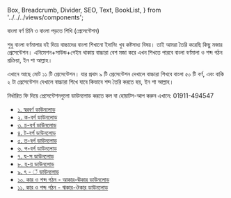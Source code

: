   Box,
  Breadcrumb,
  Divider,
  SEO,
  Text,
  BookList,
} from '../../../views/components';

<SEO pageTitle="বাংলা বর্ণ চিনি ও বাংলা পড়তে শিখি (প্রেসেন্টেশন)" />
<Box maxWidth={960} margin="0 auto" padding={{ xs: 3, sm: 4 }}>

<Text variant="h2" textAlign="center">
  বাংলা বর্ণ চিনি ও বাংলা পড়তে শিখি (প্রেসেন্টেশন)
</Text>
<Divider />
<Breadcrumb
  links={[
    { url: '/', name: 'নীড়পাতা' },
    { url: '/study-materials/', name: 'শিক্ষাপোকরণ' },
    { url: '/study-materials/bengali', name: 'বাংলা' },
  ]}
/>
<Divider />

শুধু বাংলা বর্ণমালার বই দিয়ে বাচ্চাদের বাংলা শিখানো ইদানিং খুব কষ্টসাধ্য বিষয়। তাই আমরা তৈরি করেছি কিছু মজার প্রেসেন্টেশন। এনিমেশন+সাউন্ড+গেইম থাকায় বাচ্চারা বেশ মজা করে এখন শিখতে পারবে বাংলা বর্ণমালা ও শব্দ গঠন প্রক্রিয়া, ইন শা আল্লাহ।

এখানে আছে মোট ১১ টি প্রেসেন্টেশন। যার প্রথম ৯ টি প্রেসেন্টেশন দেখালে বাচ্চারা শিখবে বাংলা ৫০ টি বর্ণ, এবং বাকি ২ টা প্রেসেন্টেশন দেখালে বাচ্চারা শিখে যাবে কিভাবে শব্দ তৈরি করতে হয়, ইন শা আল্লাহ।

নির্ধারিত ফি দিয়ে প্রেসেন্টেশনগুলো ডাউনলোড করতে কল বা হোয়াটস-আপ করুন এখানে: 01911-494547

- [১. স্বরবর্ণ ডাউনলোড](https://docs.google.com/presentation/d/1Y052Cl_wAWar5UtnC0gAoM3QcnSau95o/edit#slide=id.p1)
- [২. ক-বর্গ ডাউনলোড](https://docs.google.com/presentation/d/1FQy91rnzn5AyGMgmxF65rw9Pma5siPrX/edit)
- [৩. চ-বর্গ ডাউনলোড](https://docs.google.com/presentation/d/131RIHU1X0sgZ3H5kb8kue0BsjPax5nqa/edit#slide=id.p1)
- [৪. ট-বর্গ ডাউনলোড](https://docs.google.com/presentation/d/1F2Qb_vdM09Qs-aoJER04jBl1W5yHcpw6/edit#slide=id.p1)
- [৫. ত-বর্গ ডাউনলোড](https://docs.google.com/presentation/d/1c2Lmt90Wv3gXae7RqK8QGo6oQzH_Lahm/edit#slide=id.p1)
- [৬. প-বর্গ ডাউনলোড](https://docs.google.com/presentation/d/1sLoIY2rwSQOAfO2VY0Oe9tinH-kQSzre/edit#slide=id.p1)
- [৭. য-স ডাউনলোড](https://docs.google.com/presentation/d/1XMmGLlDdb_TOYW4W6JxV89M4CE10NoKF/edit#slide=id.p1)
- [৮. হ-য় ডাউনলোড](https://docs.google.com/presentation/d/1s0RD5pmiUitzYYjgE-XGahGWf3RQjW55/edit#slide=id.p1)
- [৯. ৎ - ঁ ডাউনলোড](https://docs.google.com/presentation/d/14NKa_DaWGaBkj3lZm85z_ws7lA_jSdbk/edit#slide=id.p1)
- [১০. কার ও শব্দ গঠন - আকার-ঊকার ডাউনলোড](https://docs.google.com/presentation/d/1DAxNRrA6QM56AJ1Bf07ngBu24zHhmZP-/edit#slide=id.p1)
- [১১. কার ও শব্দ গঠন - ঋকার-ঔকার ডাউনলোড](https://docs.google.com/presentation/d/1JV4vbgC6sOVAoWmOtgIRdvxXhpEGEbnP/edit#slide=id.p1)

</Box>
